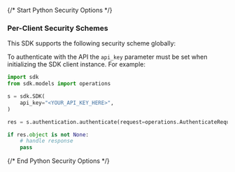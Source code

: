 {/* Start Python Security Options */}
### Per-Client Security Schemes

This SDK supports the following security scheme globally:



To authenticate with the API the `api_key` parameter must be set when initializing the SDK client instance. For example:
```python
import sdk
from sdk.models import operations

s = sdk.SDK(
    api_key="<YOUR_API_KEY_HERE>",
)

res = s.authentication.authenticate(request=operations.AuthenticateRequestBody())

if res.object is not None:
    # handle response
    pass

```
{/* End Python Security Options */}
